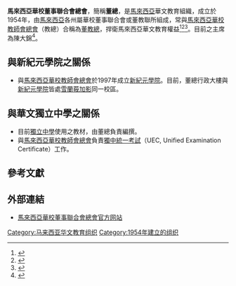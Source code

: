 '''馬來西亞華校董事聯合會總會'''，簡稱'''董總'''，是[[馬來西亞|馬來西亞]]華文教育組織，成立於1954年，由[[馬來西亞|馬來西亞]]各州屬華校董事聯合會或董教聯所組成，常與[[馬來西亞華校教師會總會|馬來西亞華校教師會總會]]（教總）合稱為[[董教總|董教總]]，捍衛馬來西亞華文教育權益<ref>{{Cite web |url=http://terms.naer.edu.tw/detail/1312500/?index=3 |title=台灣教育研究院教育大辭書：董總 |access-date=2013-09-18 |archive-date=2018-10-09 |archive-url=https://web.archive.org/web/20181009172154/http://terms.naer.edu.tw/detail/1312500/?index=3 |dead-url=no }}</ref><ref>{{Cite web |url=http://malaysianchinesemuseum.blogspot.com/2013/03/blog-post_5683.html |title=馬來西亞華裔博物館：董總 |access-date=2013-09-18 |archive-date=2020-04-10 |archive-url=https://web.archive.org/web/20200410115052/http://malaysianchinesemuseum.blogspot.com/2013/03/blog-post_5683.html |dead-url=no }}</ref><ref>{{Cite web |url=http://www.faatum.com.my/index.php?option=com_contact&view=contact&id=45%3A-the-united-chinese-school-committees-association-of-malaysia&catid=47%3Arelated-organizations&Itemid=166&lang=zh |title=馬來西亞留台聯總：董總介紹 |access-date=2013-09-18 |archive-date=2017-03-26 |archive-url=https://web.archive.org/web/20170326163923/http://www.faatum.com.my/index.php?option=com_contact&view=contact&id=45%3A-the-united-chinese-school-committees-association-of-malaysia&catid=47%3Arelated-organizations&Itemid=166&lang=zh |dead-url=no }}</ref>。目前之主席為陳大錦<ref>{{Cite web |url=http://www.dongzong.my/about_cwwy.php |title=董總中央委員會 |access-date=2015-06-21 |archive-url=https://web.archive.org/web/20150710112918/http://www.dongzong.my/about_cwwy.php |archive-date=2015-07-10 |dead-url=yes }}</ref>。

== 與新紀元學院之關係 ==
*與[[馬來西亞華校教師會總會|馬來西亞華校教師會總會]]於1997年成立[[新紀元學院|新紀元學院]]。目前，董總行政大樓與[[新紀元學院|新紀元學院]]皆處[[雪蘭莪|雪蘭莪]][[加影|加影]]同一校區。

== 與華文獨立中學之關係 ==
*目前[[獨立中學|獨立中學]]使用之教材，由董總負責編撰。
*與[[馬來西亞華校教師會總會|馬來西亞華校教師會總會]]負責[[獨中統一考試|獨中統一考試]]（UEC, Unified Examination Certificate）工作。

== 參考文獻 ==
{{reflist}}

== 外部連結 ==
*[https://www.dongzong.my 馬來西亞華校董事聯合會總會官方网站] {{Wayback|url=https://www.dongzong.my/ |date=20190124152429 }}

[[Category:马来西亚华文教育组织|Category:马来西亚华文教育组织]]
[[Category:1954年建立的组织|Category:1954年建立的组织]]